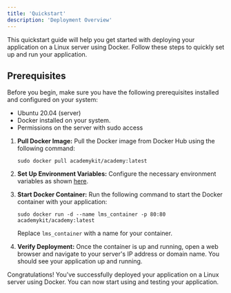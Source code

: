 ---
title: 'Quickstart'
description: 'Deployment Overview'
---
This quickstart guide will help you get started with deploying your application on a Linux server using Docker. Follow these steps to quickly set up and run your application.

## Prerequisites

Before you begin, make sure you have the following prerequisites installed and configured on your system:

- Ubuntu 20.04 (server)
- Docker installed on your system.
- Permissions on the server with sudo access



1. **Pull Docker Image:**
   Pull the Docker image from Docker Hub using the following command:
   ```
   sudo docker pull academykit/academy:latest
   ```

2. **Set Up Environment Variables:**
  Configure the necessary environment variables as shown [here](essentials/env).

3. **Start Docker Container:**
   Run the following command to start the Docker container with your application:
   ```
   sudo docker run -d --name lms_container -p 80:80 academykit/academy:latest
   ```
   Replace `lms_container` with a name for your container.
   
4. **Verify Deployment:**
   Once the container is up and running, open a web browser and navigate to your server's IP address or domain name. You should see your application up and running.

Congratulations! You've successfully deployed your application on a Linux server using Docker. You can now start using and testing your application.

